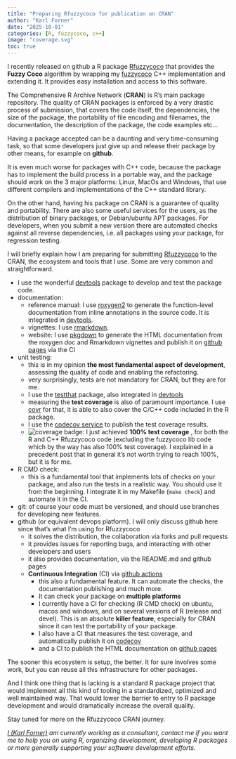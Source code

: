 ```yaml
---
title: "Preparing Rfuzzycoco for publication on CRAN"
author: "Karl Forner"
date: "2025-10-01"
categories: [R, fuzzycoco, c++]
image: "coverage.svg"
toc: true
---
```


I recently released on github a R package [Rfuzzycoco](https://github.com/Lonza-RND-Data-Science/Rfuzzycoco) that provides
the **Fuzzy Coco** algorithm by wrapping my [fuzzycoco](https://github.com/Lonza-RND-Data-Science/fuzzycoco) C++
implementation and extending it. It provides easy installation and access to this software.

The Comprehensive R Archive Network (**CRAN**) is R's main package repository. 
The quality of CRAN packages is enforced by a very drastic process of submission, that covers the code itself, 
the dependencies, the size of the package, the portability of file encoding and filenames, the documentation, 
the description of the package, the code examples etc...

Having a package accepted can be a daunting and very time-consuming task, so that some developers just give up 
and release their package by other means, for example on **github**.

It is even much worse for packages with C++ code, because the package has to implement the build process in a portable way, 
and the package should work on the 3 major platforms: Linux, MacOs and Windows, that use different compilers and 
implementations of the C++ standard library. 

On the other hand, having his package on CRAN is a guarantee of quality and portability. There are also some useful 
services for the users, as the distribution of binary packages, or Debian/ubuntu APT packages. 
For developers, when you submit a new version there are automated checks against all reverse dependencies, i.e. all
packages using your package, for regression testing.

I will briefly explain how I am preparing for submitting [Rfuzzycoco](https://github.com/Lonza-RND-Data-Science/Rfuzzycoco)
to the CRAN, the ecosystem and tools that I use. Some are very common and straightforward.

  - I use the wonderful [devtools](https://devtools.r-lib.org/) package to develop and test the package code.
  - documentation:
      * reference manual: I use [roxygen2](https://roxygen2.r-lib.org/) to generate the function-level documentation from inline
    annotations in the source code. It is integrated in [devtools](https://devtools.r-lib.org/).
      * vignettes: I use [rmarkdown](https://rmarkdown.rstudio.com/).
      * website: I use [pkgdown](https://pkgdown.r-lib.org/) to generate the HTML documentation from the roxygen doc and Rmarkdown vignettes
      and publish it on [github pages](https://docs.github.com/en/pages) via the CI
  - unit testing: 
    * this is in my opinion **the most fundamental aspect of development**, assessing the quality of code and enabling the refactoring.
    * very surprisingly, tests are not mandatory for CRAN, but they are for me.
    * I use the [testthat](https://testthat.r-lib.org/) package, also integrated in [devtools](https://devtools.r-lib.org/)
    * measuring the **test coverage** is also of paramount importance. I use [covr](https://covr.r-lib.org/) for that, it is 
      able to also cover the C/C++ code included in the R package.
    * I use the [codecov service](https://app.codecov.io/gh/Lonza-RND-Data-Science/Rfuzzycoco) to publish the test coverage results.
    *  ![coverage badge](coverage.svg): I just achieved **100% test coverage** , for both the R and C++ Rfuzzycoco code (excluding the fuzzycoco lib code which by the way has also 100% test coverage). I explained in a precedent post that in general it's not worth trying to reach 100%, but it is for me.
    
  - R CMD check: 
    * this is a fundamental tool that implements lots of checks on your package, and also run the tests in a realistic way. You should use it from the beginning. I integrate it in my Makefile (`make check`) and automate it in the CI. 
  - git: of course your code must be versioned, and should use branches for developing new features.
  - github (or equivalent devops platform). I will only discuss github here since that's  what I'm using for Rfuzzycoco
    - it solves the distribution, the collaboration via forks and pull requests
    - it provides issues for reporting bugs, and interacting with other developers and users
    - it also provides documentation, via the README.md and github pages
    - **Continuous Integration** (CI) via [github actions](https://github.com/features/actions)
      - this also a fundamental feature. It can automate the checks, the documentation publishing and much more.
      - It can check your package on **multiple platforms**
      - I currently have a CI for checking (R CMD check) on ubuntu, macos and windows, and on several versions of R (release and devel). 
      This is an absolute **killer feature**, especially for CRAN since it can test the portability of your package.
      - I also have a CI that measures the test coverage, and automatically publish it on [codecov](https://app.codecov.io/gh/Lonza-RND-Data-Science/Rfuzzycoco)
      - and a CI to publish the HTML documentation on [github pages](https://docs.github.com/en/pages)

The sooner this ecosystem is setup, the better. It for sure involves some work, but you can reuse all this infrastructure
for other packages. 

And I think one thing that is lacking is a standard R package project that would implement all this kind of 
tooling in a standardized, optimized and well maintained way. That would lower the barrier to entry to R package development
and would dramatically increase the overall quality.

Stay tuned for more on the Rfuzzycoco CRAN journey.


*[I (Karl Forner)](../../about) am currently working as a consultant, contact me if you want me to help you on using R, 
organizing development, developing R packages or more generally supporting your software development efforts.*


